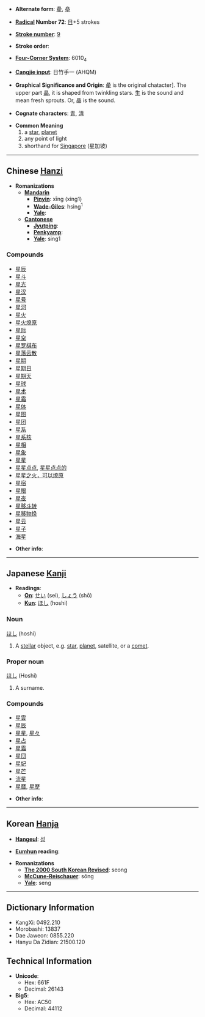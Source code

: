 * '''Alternate form''': [[曐]], [[皨]]

* '''[[Wiktionary:Chinese radical index| Radical]] Number 72''': [[Wiktionary:Chinese radical index 日|日]]+5 strokes

* '''[[Wiktionary:Chinese total strokes index|Stroke number]]''': [[Wiktionary:Chinese total strokes index 9|9]]

* '''Stroke order''': 

* '''[[Wiktionary:Chinese four corner index|Four-Corner System]]''': 6010<sub>4</sub>

* '''[[Wiktionary:Chinese Cangjie index|Cangjie input]]''': 日竹手一 (AHQM)

* '''Graphical Significance and Origin''': [[曐]] is the original chatacter]. The upper part [[晶]], it is shaped from twinkling stars. [[生]] is the sound and mean fresh sprouts. Or, 晶 is the sound.

* '''Cognate characters''': [[青]], [[清]]

* '''Common Meaning'''
*#a [[star]], [[planet]]
*# any point of light
*# shorthand for [[Singapore]] (星加坡)

----

== Chinese [[Hanzi]] ==

* '''Romanizations'''
** '''[[Mandarin]]'''
*** '''[[Pinyin]]''': xīng (xing1)
*** '''[[Wade-Giles]]''': hsing<sup>1</sup>
*** '''[[Yale]]''': 
** '''[[Cantonese]]'''
*** '''[[Jyutping]]''':
*** '''[[Penkyamp]]''': 
*** '''[[Yale]]''': sing1

===Compounds===
*[[星辰]]
*[[星斗]]
*[[星光]]
*[[星汉]]
*[[星号]]
*[[星河]]
*[[星火]]
*[[星火燎原]]
*[[星际]]
*[[星空]]
*[[星罗棋布]]
*[[星落云散]]
*[[星期]]
*[[星期日]]
*[[星期天]]
*[[星球]]
*[[星术]]
*[[星霜]]
*[[星体]]
*[[星图]]
*[[星团]]
*[[星系]]
*[[星系核]]
*[[星相]]
*[[星象]]
*[[星星]]
*[[星星点点]], [[星星点点的]]
*[[星星之火，可以燎原]]
*[[星宿]]
*[[星眼]]
*[[星夜]]
*[[星移斗转]]
*[[星移物换]]
*[[星云]]
*[[星子]]
*[[海星]]

* '''Other info''': 

----

== Japanese [[Kanji]] ==

* '''Readings''':
** '''[[On]]''': [[せい]] (sei), [[しょう]] (shō)
** '''[[Kun]]''': [[ほし]] (hoshi)

===Noun===
[[ほし]] (hoshi)

# A [[stellar]] object, e.g. [[star]], [[planet]], satellite, or a [[comet]].

===Proper noun===
[[ほし]] (Hoshi)

#A surname.

===Compounds===
*[[星雲]]
*[[星辰]]
*[[星星]], [[星々]]
*[[星占]]
*[[星霜]]
*[[星団]]
*[[星妃]]
*[[星芒]]
*[[流星]]
*[[星暦]], [[星歴]]

* '''Other info''':  

----

== Korean [[Hanja]] ==

* '''[[Hangeul]]''': [[성]]

* '''[[Eumhun]] reading''': 

* '''Romanizations'''
** '''[[The 2000 South Korean Revised Romanization|The 2000 South Korean Revised]]''': seong
** '''[[McCune-Reischauer]]''': sŏng
** '''[[Yale]]''': seng

----

== Dictionary Information ==

* KangXi: 0492.210
* Morobashi: 13837
* Dae Jaweon: 0855.220
* Hanyu Da Zidian: 21500.120

== Technical Information ==

* '''Unicode''':
** Hex: 661F
** Decimal: 26143
* '''Big5''':
** Hex: AC50
** Decimal: 44112
